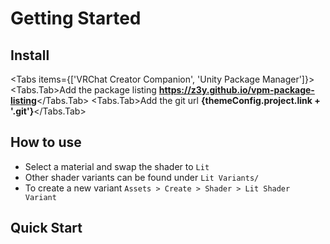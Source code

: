 

# Getting Started

## Install

<Tabs items={['VRChat Creator Companion', 'Unity Package Manager']}>
  <Tabs.Tab>Add the package listing <b>https://z3y.github.io/vpm-package-listing</b></Tabs.Tab>
  <Tabs.Tab>Add the git url <b>{themeConfig.project.link + '.git'}</b></Tabs.Tab>
</Tabs>

## How to use

- Select a material and swap the shader to `Lit`
- Other shader variants can be found under `Lit Variants/`
- To create a new variant `Assets > Create > Shader > Lit Shader Variant`

## Quick Start

<Cards>
  <Card title="Features Overview →" href="./features" />
</Cards>